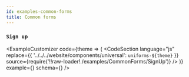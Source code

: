```yaml
---
id: examples-common-forms
title: Common forms
---
```




### `Sign up`

<ExampleCustomizer
  code={theme => (
    <CodeSection
      language="js"
      replace={{
        '../../../website/components/universal': `uniforms-${theme}`
      }}
      source={require('!!raw-loader!./examples/CommonForms/SignUp')}
    />
  )}
  example={<SignUpForm />}
  schema={<SignUpSchema />}
/>
